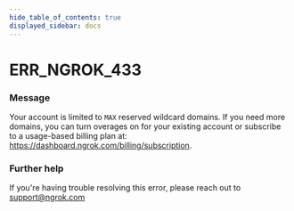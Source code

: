 ```yaml
---
hide_table_of_contents: true
displayed_sidebar: docs
---
```



# ERR_NGROK_433

### Message

Your account is limited to `MAX` reserved wildcard domains. If you need more domains, you can turn overages on for your existing account or subscribe to a usage-based billing plan at: https://dashboard.ngrok.com/billing/subscription.

<ErrorDetails error="err_ngrok_433" />

### Further help

If you're having trouble resolving this error, please reach out to [support@ngrok.com](mailto:support@ngrok.com?subject=Help%20with%20ERR_NGROK_433)
